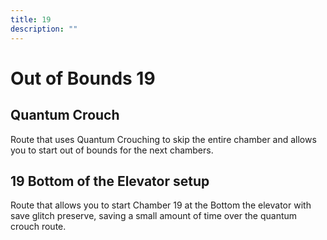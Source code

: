 ```yaml
---
title: 19
description: ""
---
```


# Out of Bounds 19


<Tabs queryString="tab" defaultValue="beginner" className="tabs tabs--block">
<TabItem value="beginner" label="Beginner" attributes={{className: "beginner"}}>

## Quantum Crouch

Route that uses Quantum Crouching to skip the entire chamber and allows you to start out of bounds for the next chambers.

<YouTube url="https://youtu.be/Khh5XsRXHKQ"/>

</TabItem>
<TabItem value="intermediate" label="Intermediate" attributes={{className: "intermediate"}}>

## 19 Bottom of the Elevator setup

Route that allows you to start Chamber 19 at the Bottom the elevator with save glitch preserve, saving a small amount of time over
the quantum crouch route.

<YouTube url="https://www.youtube.com/watch?v=M_IYJ6Wjhxo"/>

</TabItem>
</Tabs>